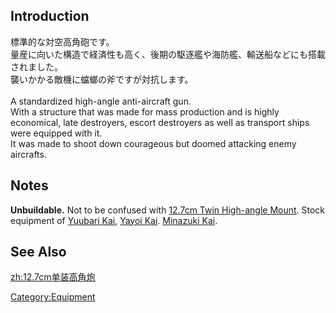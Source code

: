 {{EquipmentInfo|48}}

==Introduction==
標準的な対空高角砲です。<br>
量産に向いた構造で経済性も高く、後期の駆逐艦や海防艦、輸送船などにも搭載されました。<br>
襲いかかる敵機に蟷螂の斧ですが対抗します。
<br>
<br>
A standardized high-angle anti-aircraft gun.<br>
With a structure that was made for mass production and is highly economical, late destroyers, escort destroyers as well as transport ships were equipped with it.<br>
It was made to shoot down courageous but doomed attacking enemy aircrafts.
==Notes==
'''Unbuildable.''' Not to be confused with [[12.7cm Twin High-angle Mount]]. Stock equipment of [[Yuubari|Yuubari Kai]], [[Yayoi|Yayoi Kai]]. [[Minazuki|Minazuki Kai]].

==See Also==
{{Equipmentlist}}
[[Category:Equipment]]
[[zh:12.7cm单装高角炮]]